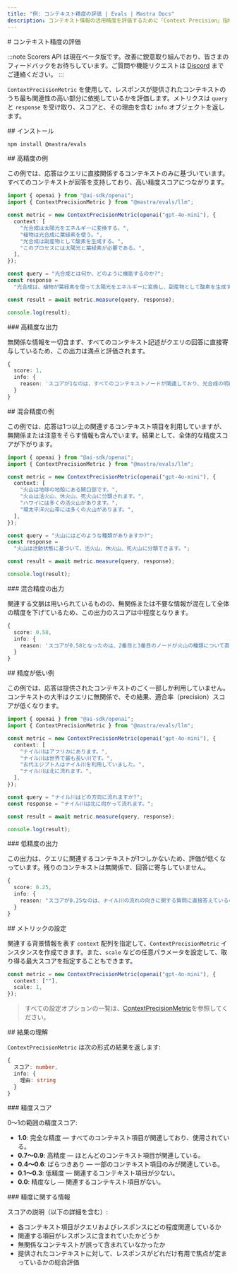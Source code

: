 ```yaml
---
title: "例: コンテキスト精度の評価 | Evals | Mastra Docs"
description: コンテキスト情報の活用精度を評価するために「Context Precision」指標を用いる例。
---
```


<div id="context-precision-evaluation">
  # コンテキスト精度の評価
</div>

:::note
Scorers API は現在ベータ版です。改善に鋭意取り組んでおり、皆さまのフィードバックをお待ちしています。ご質問や機能リクエストは [Discord](https://discord.gg/mastra) までご連絡ください。
:::

`ContextPrecisionMetric` を使用して、レスポンスが提供されたコンテキストのうち最も関連性の高い部分に依拠しているかを評価します。メトリクスは `query` と `response` を受け取り、スコアと、その理由を含む `info` オブジェクトを返します。

<div id="installation">
  ## インストール
</div>

```bash copy
npm install @mastra/evals
```


<div id="high-precision-example">
  ## 高精度の例
</div>

この例では、応答はクエリに直接関係するコンテキストのみに基づいています。すべてのコンテキストが回答を支持しており、高い精度スコアにつながります。

```typescript title="src/example-high-precision.ts" showLineNumbers copy
import { openai } from "@ai-sdk/openai";
import { ContextPrecisionMetric } from "@mastra/evals/llm";

const metric = new ContextPrecisionMetric(openai("gpt-4o-mini"), {
  context: [
    "光合成は太陽光をエネルギーに変換する。",
    "植物は光合成に葉緑素を使う。",
    "光合成は副産物として酸素を生成する。",
    "このプロセスには太陽光と葉緑素が必要である。",
  ],
});

const query = "光合成とは何か、どのように機能するのか?";
const response =
  "光合成は、植物が葉緑素を使って太陽光をエネルギーに変換し、副産物として酸素を生成するプロセスである。";

const result = await metric.measure(query, response);

console.log(result);
```


<div id="high-precision-output">
  ### 高精度な出力
</div>

無関係な情報を一切含まず、すべてのコンテキスト記述がクエリの回答に直接寄与しているため、この出力は満点と評価されます。

```typescript
{
  score: 1,
  info: {
    reason: 'スコアが1なのは、すべてのコンテキストノードが関連しており、光合成の明確な定義、説明、そして不可欠な要素を直接示しているためです。最初のノードがこのプロセスを定義し、続いてクロロフィルや酸素生成に関する補足的な詳細が並び、いずれも最適な順序で配置されています。'
  }
}
```


<div id="mixed-precision-example">
  ## 混合精度の例
</div>

この例では、応答は1つ以上の関連するコンテキスト項目を利用していますが、無関係または注意をそらす情報も含んでいます。結果として、全体的な精度スコアが下がります。

```typescript title="src/example-mixed-precision.ts" showLineNumbers copy
import { openai } from "@ai-sdk/openai";
import { ContextPrecisionMetric } from "@mastra/evals/llm";

const metric = new ContextPrecisionMetric(openai("gpt-4o-mini"), {
  context: [
    "火山は地球の地殻にある開口部です。",
    "火山は活火山、休火山、死火山に分類されます。",
    "ハワイには多くの活火山があります。",
    "環太平洋火山帯には多くの火山があります。",
  ],
});

const query = "火山にはどのような種類がありますか?";
const response =
  "火山は活動状態に基づいて、活火山、休火山、死火山に分類できます。";

const result = await metric.measure(query, response);

console.log(result);
```


<div id="mixed-precision-output">
  ### 混合精度の出力
</div>

関連する文脈は用いられているものの、無関係または不要な情報が混在して全体の精度を下げているため、この出力のスコアは中程度となります。

```typescript
{
  score: 0.58,
  info: {
    reason: 'スコアが0.58となったのは、2番目と3番目のノードが火山の種類について直接的な定義と例を示していた一方、1番目と4番目のノードは無関係で精度を下げたためです。また、最も有用なコンテキストが先頭に来ておらず、関連ノードの並び順が最適でなかったことも、全体的な有効性に影響しました。'
  }
}
```


<div id="low-precision-example">
  ## 精度が低い例
</div>

この例では、応答は提供されたコンテキストのごく一部しか利用していません。コンテキストの大半はクエリに無関係で、その結果、適合率（precision）スコアが低くなります。

```typescript title="src/example-low-precision.ts" showLineNumbers copy
import { openai } from "@ai-sdk/openai";
import { ContextPrecisionMetric } from "@mastra/evals/llm";

const metric = new ContextPrecisionMetric(openai("gpt-4o-mini"), {
  context: [
    "ナイル川はアフリカにあります。",
    "ナイル川は世界で最も長い川です。",
    "古代エジプト人はナイル川を利用していました。",
    "ナイル川は北に流れます。",
  ],
});

const query = "ナイル川はどの方向に流れますか?";
const response = "ナイル川は北に向かって流れます。";

const result = await metric.measure(query, response);

console.log(result);
```


<div id="low-precision-output">
  ### 低精度の出力
</div>

この出力は、クエリに関連するコンテキストが1つしかないため、評価が低くなっています。残りのコンテキストは無関係で、回答に寄与していません。

```typescript
{
  score: 0.25,
  info: {
    reason: "スコアが0.25なのは、ナイル川の流れの向きに関する質問に直接答えているのが第4のコンテキストノードだけで、最初の3つのノードは無関係で有用な情報を含んでいないためです。これは、取得されたコンテキスト全体の関連性に大きな問題があることを示しており、その大半が期待する出力に寄与しなかったことを意味します。"
  }
}
```


<div id="metric-configuration">
  ## メトリックの設定
</div>

関連する背景情報を表す `context` 配列を指定して、`ContextPrecisionMetric` インスタンスを作成できます。また、`scale` などの任意パラメータを設定して、取り得る最大スコアを指定することもできます。

```typescript showLineNumbers copy
const metric = new ContextPrecisionMetric(openai("gpt-4o-mini"), {
  context: [""],
  scale: 1,
});
```

> すべての設定オプションの一覧は、[ContextPrecisionMetric](/reference/evals/context-precision)を参照してください。


<div id="understanding-the-results">
  ## 結果の理解
</div>

`ContextPrecisionMetric` は次の形式の結果を返します:

```typescript
{
  スコア: number,
  info: {
    理由: string
  }
}
```


<div id="precision-score">
  ### 精度スコア
</div>

0〜1の範囲の精度スコア:

- **1.0**: 完全な精度 — すべてのコンテキスト項目が関連しており、使用されている。
- **0.7〜0.9**: 高精度 — ほとんどのコンテキスト項目が関連している。
- **0.4〜0.6**: ばらつきあり — 一部のコンテキスト項目のみが関連している。
- **0.1〜0.3**: 低精度 — 関連するコンテキスト項目が少ない。
- **0.0**: 精度なし — 関連するコンテキスト項目がない。

<div id="precision-info">
  ### 精度に関する情報
</div>

スコアの説明（以下の詳細を含む）:

- 各コンテキスト項目がクエリおよびレスポンスにどの程度関連しているか
- 関連する項目がレスポンスに含まれていたかどうか
- 無関係なコンテキストが誤って含まれていなかったか
- 提供されたコンテキストに対して、レスポンスがどれだけ有用で焦点が定まっているかの総合評価

<GithubLink
  outdated={true}
  marginTop="mt-16"
  link="https://github.com/mastra-ai/mastra/blob/main/examples/basics/evals/context-precision"
/>